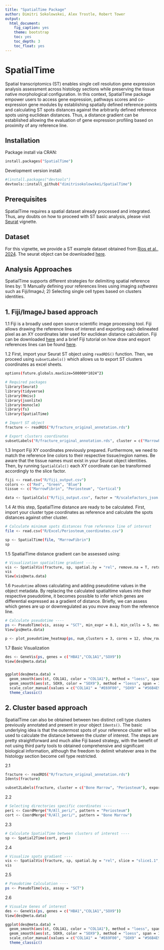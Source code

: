 ```yaml
---
title: "SpatialTime Package"
author: Dimitri Sokolowskei, Alex Trostle, Robert Tower
output:
  html_document:
    fig_caption: yes
    theme: bootstrap
    toc: yes
    toc_depth: 3
    toc_float: yes
---
```


# SpatialTime 
Spatial transcriptomics (ST) enables single cell resolution gene expression analysis assessment across histology sections while preserving the tissue native morphological configuration. In this context, SpatialTime package empower users to access gene expression, pathways scores and co-expression gene modules by establishing spatially defined reference points and calculating ST spots distances against the arbitrarily defined reference spots using euclidean distances. Thus, a distance gradient can be established allowing the evaluation of gene expression profiling based on proximity of any reference line.     

## Installation
Package install via CRAN:
```sh
install.packages("SpatialTime")
```
Development version install:
```sh
#(install.packages("devtools")
devtools::install_github("dimitrisokolowskei/SpatialTime")
```
## Prerequisites
SpatialTime requires a spatial dataset already processed and integrated. Thus, any doubts on how to proceed with ST basic analysis, please visit [Seurat](https://satijalab.org/seurat/articles/spatial_vignette) vignette.

## Dataset 
For this vignette, we provide a ST example dataset obtained from [Rios et al., 2024](https://insight.jci.org/articles/view/176802#BIBL). The seurat object can be downloaded [here](put_link).

## Analysis Approaches
SpatialTime supports different strategies for delimiting spatial reference lines by: 1) Manually defining your references lines using imaging *softwares* such as Fiji/ImageJ; 2) Selecting single cell types based on clusters identities.  

## 1. Fiji/ImageJ based approach
1.1 Fiji is a broadly used open source scientific image processing tool. Fiji allows drawing the reference lines of interest and exporting each delineated pixel as an XY coordinates later used for euclidean distance calculation. Fiji can be downloaded [here](https://imagej.net/software/fiji/) and a brief Fiji tutorial on how draw and export references lines can be found [here](to put).

1.2 First, import your Seurat ST object using ```readRDS()``` function. Then, we proceed using ```subsetLabels()``` which allows us to export ST clusters coordinates as excel sheets.
```sh
options(future.globals.maxSize=500000*1024^2)

# Required packages
library(Seurat)
library(tidyverse)
library(Hmisc)
library(jsonlite)
library(monocle)
library(fs)
library(SpatialTime)

# Import ST object
fracture <- readRDS("R/fracture_original_annotation.rds")

# Export clusters coordinates 
subsetLabels("R/fracture_original_annotation.rds", cluster = c("MarrowFibrin", "Periosteum", "Cortical"), slice.n = "slice1", export.all = T, dir.out = "R/Excel/")
```

1.3 Import Fiji XY coordinates previously prepared. Furthermore, we need to match the reference line colors to their respective tissue/region names. Be aware that the tissue names must exist in your Seurat object identities. Then, by running ```SpatialCalc()``` each XY coordinate can be transformed accordingly to the slice factor.  
```sh
fiji <- read.csv("R/fiji_output.csv")
colors <- c("Red", "Green", "Blue") 
tissue <- c("MarrowFibrin", "Periosteum", "Cortical") 

data <- SpatialCalc("R/fiji_output.csv", factor = "R/scalefactors_json.json", colors = colors, tissue = tissue) 
```

1.4 At this step, SpatialTime distance are ready to be calculated. First, import your cluster type coordinates as reference and calculate the spots distances against other cluster. 
```sh
# Calculate minimum spots distances from reference line of interest
file <- read.csv("R/Excel/Periosteum_coordinates.csv")

sp <- SpatialTime(file, "MarrowFibrin")
sp
```

1.5 
SpatialTime distance gradient can be assessed using:
```sh
# Visualization spatialtime gradient ----
vis <- SpatialVis(fracture, sp, spatial.by = "rel", remove.na = T, return_obj = T)
vis
View(vis@meta.data)
```

1.6 
```Pseudotime``` allows calculating and adding pseudotime values in the object metadata. By replacing the calculated spatialtime values into their respective pseudotime, it becomes possible to infer which genes are differential expressed as a gradient of distance. Briefly, we can assess which genes are up or downregulated as you move away from the reference line.  
```sh
# Calculate pseudotime ----
ps <- PseudoTime(vis, assay = "SCT", min_expr = 0.1, min_cells = 5, mean_expr = 0.1, cores = 8                                                       )
View(ps@meta.data)

p <- plot_pseudotime_heatmap(ps, num_clusters = 3, cores = 12, show_rownames = T, return_heatmap = T)
```

1.7 Basic Visualization 
```sh
des <- GeneVis(ps, genes = c("HBA1","COL1A1","SOX9"))
View(des@meta.data)


ggplot(des@meta.data) +
  geom_smooth(aes(st, COL1A1, color = "COL1A1"), method = "loess", span = 1, se = FALSE) +
  geom_smooth(aes(st, SOX9, color = "SOX9"), method = "loess", span = 1, se = FALSE) +
  scale_color_manual(values = c("COL1A1" = "#E69F00", "SOX9" = "#56B4E9")) +
  theme_classic()
```

## 2. Cluster based approach
SpatialTime can also be obtained between two distinct cell type clusters previously annotated and present in your object ```Idents()```. The basic underlying idea is that the outermost spots of your reference cluster will be used to calculate the distance between the cluster of interest. The steps are pretty straightforward and much alike Fiji based strategy, with the benefit of not using third party tools to obtained comprehensive and significant biological information, although the freedom to delimit whatever area in the histology section become cell type restricted.   

2.1 
```sh
fracture <- readRDS("R/fracture_original_annotation.rds")
Idents(fracture)

subset2Labels(fracture, cluster = c("Bone Marrow", "Periosteum"), export.all = T, dir.out = "R/All_peri/")
```

2.2
```sh
# Selecting directories specific coordinates ----
peri <- CoordMerge("R/All_peri/", pattern = "Periosteum")
cort <- CoordMerge("R/All_peri/", pattern = "Bone Marrow")
```

2.3
```sh
# Calculate SpatialTime between clusters of interest ----
sp <- Spatial2Time(cort, peri)
```

2.4
```sh
# Visualize spots gradient ----
vis <- SpatialVis(fracture, sp, spatial.by = "rel", slice = "slice1.1", return_obj = F)
vis
```

2.5
```sh
# Pseudotime Calculation ----
ps <- PseudoTime(vis, assay = "SCT")
```

2.6
```sh
# Visualze Genes of interest
des <- GeneVis(ps, genes = c("HBA1","COL1A1","SOX9"))
View(des@meta.data)

ggplot(des@meta.data) +
  geom_smooth(aes(st, COL1A1, color = "COL1A1"), method = "loess", span = 1, se = FALSE) +
  geom_smooth(aes(st, SOX9, color = "SOX9"), method = "loess", span = 1, se = FALSE) +
  scale_color_manual(values = c("COL1A1" = "#E69F00", "SOX9" = "#56B4E9")) +
  theme_classic()
```
